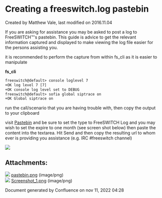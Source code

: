 
# Creating a freeswitch.log pastebin 

 Created by  Matthew Vale, last modified on 2016.11.04

If you are asking for assistance you may be asked to post a log to FreeSWITCH™'s pastebin. This guide is advice to get the relevant information captured and displayed to make viewing the log file easier for the persons assisting you.

it is recommended to perform the capture from within fs\_cli as it is easier to manipulate

**fs\_cli**

```xml
freeswitch@default> console loglevel 7
+OK log level 7 [7]
+OK console log level set to DEBUG
freeswitch@default> sofia global siptrace on
+OK Global siptrace on
```

run the call/scenario that you are having trouble with, then copy the output to your clipboard

visit [Pastebin](http://pastebin.freeswitch.org) and be sure to set the type to FreeSWITCH Log and you may wish to set the expire to one month (see screen shot below) then paste the content into the textarea. Hit Send and then copy the resulting url to whom ever is providing you assistance (e.g. IRC #freeswitch channel)

![](/attachments/10682686/10682880.png)

## Attachments:

![](/images/icons/bullet_blue.gif) [pastebin.png](/attachments/10682686/10682685.png) (image/png)  
![](/images/icons/bullet_blue.gif) [Screenshot\_1.png](/attachments/10682686/10682880.png) (image/png)  

Document generated by Confluence on nov 11, 2022 04:28
